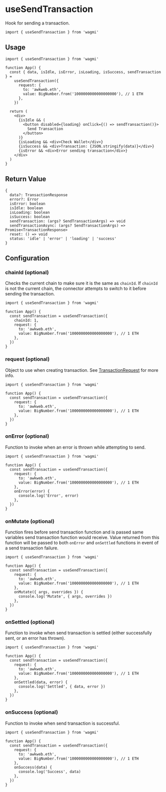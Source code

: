 # useSendTransaction

Hook for sending a transaction.

```tsx
import { useSendTransaction } from 'wagmi'
```

## Usage

```tsx
import { useSendTransaction } from 'wagmi'

function App() {
  const { data, isIdle, isError, isLoading, isSuccess, sendTransaction } =
    useSendTransaction({
      request: {
        to: 'awkweb.eth',
        value: BigNumber.from('1000000000000000000'), // 1 ETH
      },
    })

  return (
    <div>
      {isIdle && (
        <button disabled={loading} onClick={() => sendTransaction()}>
          Send Transaction
        </button>
      )}
      {isLoading && <div>Check Wallet</div>}
      {isSuccess && <div>Transaction: {JSON.stringify(data)}</div>}
      {isError && <div>Error sending transaction</div>}
    </div>
  )
}
```

## Return Value

```tsx
{
  data?: TransactionResponse
  error?: Error
  isError: boolean
  isIdle: boolean
  isLoading: boolean
  isSuccess: boolean
  sendTransaction: (args? SendTransactionArgs) => void
  sendTransactionAsync: (args? SendTransactionArgs) => Promise<TransactionResponse>
  reset: () => void
  status: 'idle' | 'error' | 'loading' | 'success'
}
```

## Configuration

### chainId (optional)

Checks the current chain to make sure it is the same as `chainId`. If `chainId` is not the current chain, the connector attempts to switch to it before sending the transaction.

```tsx {5}
import { useSendTransaction } from 'wagmi'

function App() {
  const sendTransaction = useSendTransaction({
    chainId: 1,
    request: {
      to: 'awkweb.eth',
      value: BigNumber.from('1000000000000000000'), // 1 ETH
    },
  })
}
```

### request (optional)

Object to use when creating transaction. See [TransactionRequest](https://docs.ethers.io/v5/api/providers/types/#providers-TransactionRequest) for more info.

```tsx {5-8}
import { useSendTransaction } from 'wagmi'

function App() {
  const sendTransaction = useSendTransaction({
    request: {
      to: 'awkweb.eth',
      value: BigNumber.from('1000000000000000000'), // 1 ETH
    },
  })
}
```

### onError (optional)

Function to invoke when an error is thrown while attempting to send.

```tsx {9-11}
import { useSendTransaction } from 'wagmi'

function App() {
  const sendTransaction = useSendTransaction({
    request: {
      to: 'awkweb.eth',
      value: BigNumber.from('1000000000000000000'), // 1 ETH
    },
    onError(error) {
      console.log('Error', error)
    },
  })
}
```

### onMutate (optional)

Function fires before send transaction function and is passed same variables send transaction function would receive. Value returned from this function will be passed to both `onError` and `onSettled` functions in event of a send transaction failure.

```tsx {9-11}
import { useSendTransaction } from 'wagmi'

function App() {
  const sendTransaction = useSendTransaction({
    request: {
      to: 'awkweb.eth',
      value: BigNumber.from('1000000000000000000'), // 1 ETH
    },
    onMutate({ args, overrides }) {
      console.log('Mutate', { args, overrides })
    },
  })
}
```

### onSettled (optional)

Function to invoke when send transaction is settled (either successfully sent, or an error has thrown).

```tsx {9-11}
import { useSendTransaction } from 'wagmi'

function App() {
  const sendTransaction = useSendTransaction({
    request: {
      to: 'awkweb.eth',
      value: BigNumber.from('1000000000000000000'), // 1 ETH
    },
    onSettled(data, error) {
      console.log('Settled', { data, error })
    },
  })
}
```

### onSuccess (optional)

Function to invoke when send transaction is successful.

```tsx {9-11}
import { useSendTransaction } from 'wagmi'

function App() {
  const sendTransaction = useSendTransaction({
    request: {
      to: 'awkweb.eth',
      value: BigNumber.from('1000000000000000000'), // 1 ETH
    },
    onSuccess(data) {
      console.log('Success', data)
    },
  })
}
```
